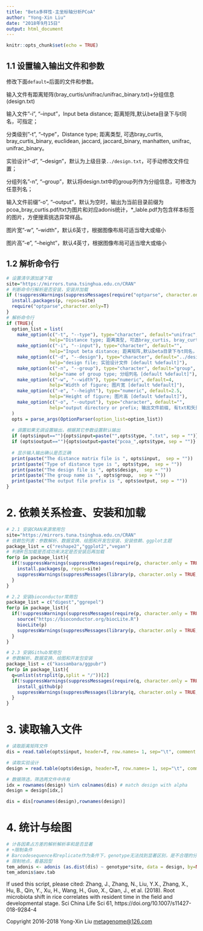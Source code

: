 ```yaml
---
title: "Beta多样性-主坐标轴分析PCoA"
author: "Yong-Xin Liu"
date: "2018年9月15日"
output: html_document
---
```


```r
knitr::opts_chunk$set(echo = TRUE)
```

## 1.1 设置输入输出文件和参数

修改下面`default=`后面的文件和参数。

输入文件有距离矩阵(bray_curtis/unifrac/unifrac_binary.txt)+分组信息(design.txt)

输入文件"-i", "--input"，Input beta distance; 距离矩阵,默认beta目录下与t同名，可指定；

分类级别"-t", "--type"，Distance type; 距离类型, 可选bray_curtis, bray_curtis_binary, euclidean, jaccard, jaccard_binary, manhatten, unifrac, unifrac_binary。

实验设计"-d", "--design"，默认为上级目录`../design.txt`，可手动修改文件位置；

分组列名"-n", "--group"，默认将design.txt中的group列作为分组信息，可修改为任意列名；

输入文件前缀"-o", "--output"，默认为空时，输出为当前目录前缀为pcoa_bray_curtis.pdf/txt为图片和对应adonis统计，*_lable.pdf为包含样本标签的图片，方便搜索挑选异常样品。

图片宽"-w", "--width"，默认6英寸，根据图像布局可适当增大或缩小

图片高"-e", "--height"，默认4英寸，根据图像布局可适当增大或缩小

## 1.2 解析命令行

```r
# 设置清华源加速下载
site="https://mirrors.tuna.tsinghua.edu.cn/CRAN"
# 判断命令行解析是否安装，安装并加载
if (!suppressWarnings(suppressMessages(require("optparse", character.only = TRUE, quietly = TRUE, warn.conflicts = FALSE)))) {
  install.packages(p, repos=site)
  require("optparse",character.only=T) 
}
# 解析命令行
if (TRUE){
  option_list = list(
    make_option(c("-t", "--type"), type="character", default="unifrac",
                help="Distance type; 距离类型, 可选bray_curtis, bray_curtis_binary, euclidean, jaccard, jaccard_binary, manhatten, unifrac, unifrac_binary [default %default]"),   
    make_option(c("-i", "--input"), type="character", default="",
                help="Input beta distance; 距离矩阵,默认beta目录下与t同名，可指定 [default %default]"),
    make_option(c("-d", "--design"), type="character", default="../design.txt",
                help="design file; 实验设计文件 [default %default]"),
    make_option(c("-n", "--group"), type="character", default="group",
                help="name of group type; 分组列名 [default %default]"),
    make_option(c("-w", "--width"), type="numeric", default=4,
                help="Width of figure; 图片宽 [default %default]"),
    make_option(c("-e", "--height"), type="numeric", default=2.5,
                help="Height of figure; 图片高 [default %default]"),
    make_option(c("-o", "--output"), type="character", default="",
                help="output directory or prefix; 输出文件前缀, 有txt和矢量图pdf [default %default]")
  )
  opts = parse_args(OptionParser(option_list=option_list))
  
  # 调置如果无调设置输出，根据其它参数设置默认输出
  if (opts$input==""){opts$input=paste("",opts$type, ".txt", sep = "")}
  if (opts$output==""){opts$output=paste("pcoa_",opts$type, sep = "")}
  
  # 显示输入输出确认是否正确
  print(paste("The distance matrix file is ", opts$input,  sep = ""))
  print(paste("Type of distance type is ", opts$type,  sep = ""))
  print(paste("The design file is ", opts$design,  sep = ""))
  print(paste("The group name is ", opts$group,  sep = ""))
  print(paste("The output file prefix is ", opts$output, sep = ""))
}
```

# 2. 依赖关系检查、安装和加载

```r
# 2.1 安装CRAN来源常用包
site="https://mirrors.tuna.tsinghua.edu.cn/CRAN"
# 依赖包列表：参数解析、数据变换、绘图和开发包安装、安装依赖、ggplot主题
package_list = c("reshape2","ggplot2","vegan")
# 判断R包加载是否成功来决定是否安装后再加载
for(p in package_list){
  if(!suppressWarnings(suppressMessages(require(p, character.only = TRUE, quietly = TRUE, warn.conflicts = FALSE)))){
    install.packages(p, repos=site)
    suppressWarnings(suppressMessages(library(p, character.only = TRUE, quietly = TRUE, warn.conflicts = FALSE)))
  }
}

# 2.2 安装bioconductor常用包
package_list = c("digest","ggrepel")
for(p in package_list){
  if(!suppressWarnings(suppressMessages(require(p, character.only = TRUE, quietly = TRUE, warn.conflicts = FALSE)))){
    source("https://bioconductor.org/biocLite.R")
    biocLite(p)
    suppressWarnings(suppressMessages(library(p, character.only = TRUE, quietly = TRUE, warn.conflicts = FALSE)))
  }
}

# 2.3 安装Github常用包
# 参数解析、数据变换、绘图和开发包安装
package_list = c("kassambara/ggpubr")
for(p in package_list){
  q=unlist(strsplit(p,split = "/"))[2]
  if(!suppressWarnings(suppressMessages(require(q, character.only = TRUE, quietly = TRUE, warn.conflicts = FALSE)))){
    install_github(p)
    suppressWarnings(suppressMessages(library(q, character.only = TRUE, quietly = TRUE, warn.conflicts = FALSE)))
  }
}
```



# 3. 读取输入文件

```r
# 读取距离矩阵文件
dis = read.table(opts$input, header=T, row.names= 1, sep="\t", comment.char="") 

# 读取实验设计
design = read.table(opts$design, header=T, row.names= 1, sep="\t", comment.char="") 

# 数据筛选，筛选两文件中共有
idx = rownames(design) %in% colnames(dis) # match design with alpha
design = design[idx,]

dis = dis[rownames(design),rownames(design)] 
```


# 4. 统计与绘图

```r
# 计各因素占方差的解析解析率和是否显著 
# +限制条件
# Barcodesequence和replicate作为条件下，genotype无法找到显著区别，是不合理的分组条件
# 限制地点，看基因型
tem_adonis <- adonis (as.dist(dis) ~ genotype*site, data = design, by=NULL,parallel=3)
tem_adonis$aov.tab
```


If used this script, please cited:
  Zhang, J., Zhang, N., Liu, Y.X., Zhang, X., Hu, B., Qin, Y., Xu, H., Wang, H., Guo, X., Qian, J., et al. (2018).
Root microbiota shift in rice correlates with resident time in the field and developmental stage. Sci China Life Sci 61,
https://doi.org/10.1007/s11427-018-9284-4

Copyright 2016-2018 Yong-Xin Liu <metagenome@126.com>
